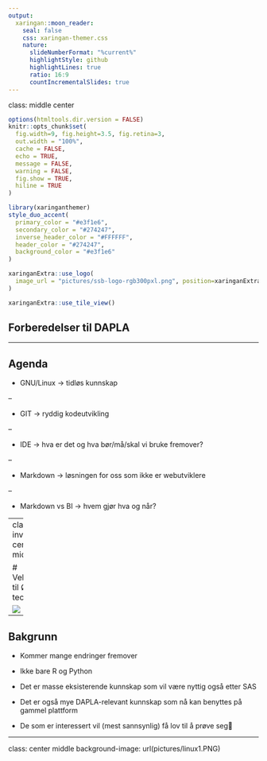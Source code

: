 ```yaml
---
output:
  xaringan::moon_reader:
    seal: false
    css: xaringan-themer.css
    nature:
      slideNumberFormat: "%current%"
      highlightStyle: github
      highlightLines: true
      ratio: 16:9
      countIncrementalSlides: true
---
```

class: middle center

```r
options(htmltools.dir.version = FALSE)
knitr::opts_chunk$set(
  fig.width=9, fig.height=3.5, fig.retina=3,
  out.width = "100%",
  cache = FALSE,
  echo = TRUE,
  message = FALSE, 
  warning = FALSE,
  fig.show = TRUE,
  hiline = TRUE
)
```

```r
library(xaringanthemer)
style_duo_accent(
  primary_color = "#e3f1e6",
  secondary_color = "#274247",
  inverse_header_color = "#FFFFFF",
  header_color = "#274247",
  background_color = "#e3f1e6"
)
```

```r
xaringanExtra::use_logo(
  image_url = "pictures/ssb-logo-rgb300pxl.png", position=xaringanExtra::css_position(top="1em", right="1em")
)
```

```r
xaringanExtra::use_tile_view()
```


## Forberedelser til DAPLA

---

## Agenda

- GNU/Linux -> tidløs kunnskap

--

- GIT -> ryddig kodeutvikling

--

- IDE -> hva er det og hva bør/må/skal vi bruke fremover? 

--

- Markdown -> løsningen for oss som ikke er webutviklere

--

- Markdown vs BI -> hvem gjør hva og når?

---
class: inverse center middle

# Velkommen til Øyvinds technotalk!


![](https://media.giphy.com/media/PvKlwYTiKATRe/giphy.gif)
---

## Bakgrunn


- Kommer mange endringer fremover

- Ikke bare R og Python

- Det er masse eksisterende kunnskap som vil være nyttig også etter SAS

- Det er også mye DAPLA-relevant kunnskap som nå kan benyttes på gammel plattform

- De som er interessert vil (mest sannsynlig) få lov til å prøve seg😬


---
class: center middle
background-image: url(pictures/linux1.PNG) 






